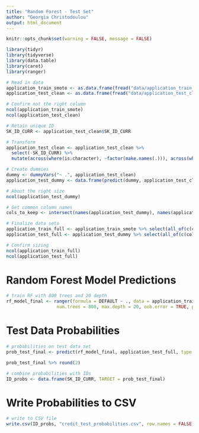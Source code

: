 ```yaml
---
title: "Random Forest - Test Set"
author: "Georgia Christodoulou"
output: html_document
---
```


```r
knitr::opts_chunk$set(warning = FALSE, message = FALSE)
```

```r
library(tidyr)
library(tidyverse)
library(data.table)
library(caret)
library(ranger)
```

```r
# Read in data
application_train_smote <- as.data.frame(fread("data/application_train_smote.csv"))
application_test_clean <- as.data.frame(fread("data/application_test_clean.csv"))

# Confirm not the right column 
ncol(application_train_smote)
ncol(application_test_clean)

# Retain unique ID
SK_ID_CURR <- application_test_clean$SK_ID_CURR 

# Transform 
application_test_clean <- application_test_clean %>%   
  select(-SK_ID_CURR) %>%   
  mutate(across(where(is.character), ~factor(make.names(.))), across(where(is.logical), ~factor(ifelse(.,"Y","N"))))

# Create dummies
dummy <- dummyVars("~ .", application_test_clean)
application_test_dummy <- data.frame(predict(dummy, application_test_clean))

# About the right size
ncol(application_test_dummy)

# Get common column names
cols_to_keep <- intersect(names(application_test_dummy), names(application_train_smote))

# Finalize data sets
application_train_full <- application_train_smote %>% select(all_of(c(cols_to_keep, "DEFAULT")))
application_test_full <- application_test_dummy %>% select(all_of(c(cols_to_keep)))

# Confirm sizing
ncol(application_train_full)
ncol(application_test_full)
```


# Random Forest Model Predictions
```r
# train RF with 800 trees and 20 depth
rf_model_final <- ranger(formula = DEFAULT ~ ., data = application_train_full, 
                   num.trees = 800, max.depth = 20, oob.error = TRUE, probability = TRUE, importance = 'impurity', seed = 1234)
```


# Test Data Probabilities
```r
# probabilities on test data set
prob_test_final <- predict(rf_model_final, application_test_full, type = "response")$predictions[,2]

prob_test_final %>% round(2)

# combine probabilities with IDs
ID_probs <- data.frame(SK_ID_CURR, TARGET = prob_test_final)
```

# Write Probabilities to CSV
```r
# write to CSV file
write.csv(ID_probs, "credit_test_probabilities.csv", row.names = FALSE)
```

